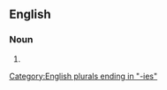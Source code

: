 ==English==

===Noun===
{{head|en|noun form}}

# {{plural of|absorbability|lang=en}}

[[Category:English plurals ending in "-ies"]]